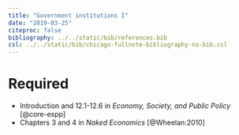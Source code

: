 ```yaml
---
title: "Government institutions I"
date: "2019-03-25"
citeproc: false
bibliography: ../../static/bib/references.bib
csl: ../../static/bib/chicago-fullnote-bibliography-no-bib.csl
---
```


# Required

- <i class="fas fa-book"></i> Introduction and 12.1-12.6 in *Economy, Society, and Public Policy* [@core-espp]
- <i class="fas fa-book"></i> Chapters 3 and 4 in *Naked Economics* [@Wheelan:2010]
